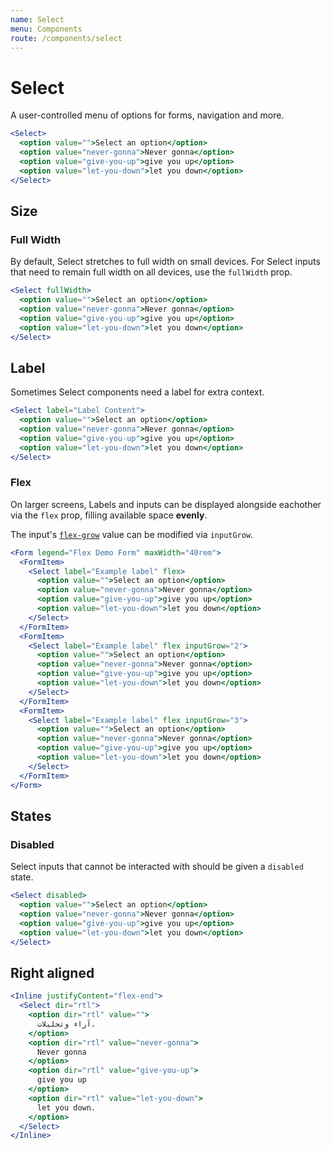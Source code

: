 ```yaml
---
name: Select
menu: Components
route: /components/select
---
```



# Select

A user-controlled menu of options for forms, navigation and more.

```jsx react-live
<Select>
  <option value="">Select an option</option>
  <option value="never-gonna">Never gonna</option>
  <option value="give-you-up">give you up</option>
  <option value="let-you-down">let you down</option>
</Select>
```

## Size

### Full Width

By default, Select stretches to full width on small devices. For Select inputs that need to remain full width on all devices, use the `fullWidth` prop.

```jsx react-live
<Select fullWidth>
  <option value="">Select an option</option>
  <option value="never-gonna">Never gonna</option>
  <option value="give-you-up">give you up</option>
  <option value="let-you-down">let you down</option>
</Select>
```

## Label

Sometimes Select components need a label for extra context.

```jsx react-live
<Select label="Label Content">
  <option value="">Select an option</option>
  <option value="never-gonna">Never gonna</option>
  <option value="give-you-up">give you up</option>
  <option value="let-you-down">let you down</option>
</Select>
```

### Flex

On larger screens, Labels and inputs can be displayed alongside eachother via
the `flex` prop, filling available space **evenly**.

The input's [`flex-grow`](https://developer.mozilla.org/en-US/docs/Web/CSS/flex-grow)
value can be modified via `inputGrow`.

```jsx react-live
<Form legend="Flex Demo Form" maxWidth="40rem">
  <FormItem>
    <Select label="Example label" flex>
      <option value="">Select an option</option>
      <option value="never-gonna">Never gonna</option>
      <option value="give-you-up">give you up</option>
      <option value="let-you-down">let you down</option>
    </Select>
  </FormItem>
  <FormItem>
    <Select label="Example label" flex inputGrow="2">
      <option value="">Select an option</option>
      <option value="never-gonna">Never gonna</option>
      <option value="give-you-up">give you up</option>
      <option value="let-you-down">let you down</option>
    </Select>
  </FormItem>
  <FormItem>
    <Select label="Example label" flex inputGrow="3">
      <option value="">Select an option</option>
      <option value="never-gonna">Never gonna</option>
      <option value="give-you-up">give you up</option>
      <option value="let-you-down">let you down</option>
    </Select>
  </FormItem>
</Form>
```

## States

### Disabled

Select inputs that cannot be interacted with should be given a `disabled` state.

```jsx react-live
<Select disabled>
  <option value="">Select an option</option>
  <option value="never-gonna">Never gonna</option>
  <option value="give-you-up">give you up</option>
  <option value="let-you-down">let you down</option>
</Select>
```

## Right aligned

```jsx react-live
<Inline justifyContent="flex-end">
  <Select dir="rtl">
    <option dir="rtl" value="">
      آراء وتحليلات.
    </option>
    <option dir="rtl" value="never-gonna">
      Never gonna
    </option>
    <option dir="rtl" value="give-you-up">
      give you up
    </option>
    <option dir="rtl" value="let-you-down">
      let you down.
    </option>
  </Select>
</Inline>
```
